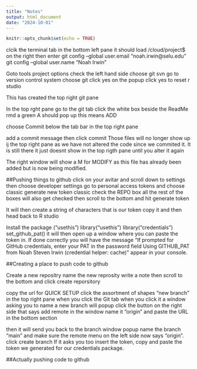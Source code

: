 ```yaml
---
title: "Notes"
output: html_document
date: "2024-10-01"
---
```


```r
knitr::opts_chunk$set(echo = TRUE)
```
clcik the terminal tab in the bottom left pane
it should load /cloud/project$    on the right
then enter
 git config --global user.email "noah.irwin@selu.edu"
 git config --global user.name "Noah Irwin"

Goto tools
project options
check the left hand side
choose git svn
go to version control system
choose git
click yes on the popup
click yes to reset r studio

This has created the top right git pane

In the top rght pane go to the git tab
click the white box beside the ReadMe rmd
a green A should pop up
this means ADD

choose Commit below the tab bar in the top right pane

add a commit message
then click commit
Those files will no longer show up ij the top right pane as we have not altered the code since we commited it. It is still there it just doesnt show in the top rigth pane until you alter it again 

The right window will show a M for MODIFY as this file has already been added but is now being modified.

##Pushing things to github
click on your avitar and scroll down to settings
then choose developer settings
go to personal access tokens and choose classic
generate new token classic
check the REPO box all the rest of the boxes will also get checked
then scroll to the bottom and hit generate token

It will then create a string of characters that is our token
copy it and then head back to R studio

Install the package ("usethis")
library("usethis")
library("credentials")
set_github_pat()
it will then open up a window where you can paste the token in.
If done correctly you will have the message "If prompted for GitHub credentials, enter your PAT in the password field
Using GITHUB_PAT from Noah Steven Irwin (credential helper: cache)" appear in your console.

##Creating a place to push code to github

Create a new repositry
name the new reprosity
write a note
then scroll to the bottom and click create reporsitory

copy the url for QUICK SETUP
click the assortment of shapes "new branch" in the top right pane when you click the Git tab
when you click it a window asking you to name a new branch will popup
click the button on the right side that says add remote
in the window name it "origin" and paste the URL in the bottom section

then it will send you back to the branch window popup name the branch "main" and make sure the remote menu on the left side now says "origin".
click create branch
If it asks you too insert the token, copy and paste the token we generated for our credentials package.

##Actually pushing code to github